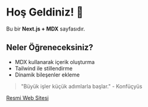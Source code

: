 # Hoş Geldiniz! 🚀

Bu bir **Next.js + MDX** sayfasıdır.

## Neler Öğreneceksiniz?
- MDX kullanarak içerik oluşturma
- Tailwind ile stillendirme
- Dinamik bileşenler ekleme

> "Büyük işler küçük adımlarla başlar." - Konfüçyüs

[Resmi Web Sitesi](https://example.com)
